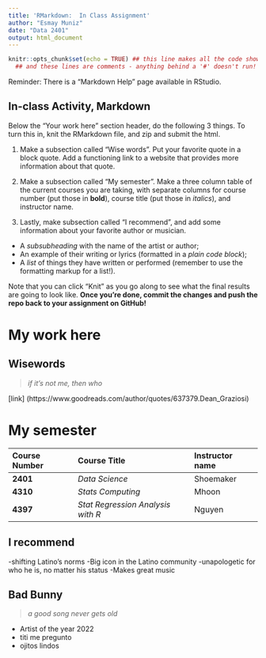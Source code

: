 ```yaml
---
title: 'RMarkdown:  In Class Assignment'
author: "Esmay Muniz"
date: "Data 2401"
output: html_document
---
```



```r
knitr::opts_chunk$set(echo = TRUE) ## this line makes all the code show! 
  ## and these lines are comments - anything behind a '#' doesn't run!
```


Reminder: There is a "Markdown Help" page available in RStudio. 


## In-class Activity, Markdown

Below the "Your work here" section header, do the following 3 things. To turn this in, knit the RMarkdown file, and zip and submit the html.  

1. Make a subsection called "Wise words". Put your favorite quote in a block quote. Add a functioning link to a website that provides more information about that quote.

2. Make a subsection called "My semester". Make a three column table of the current courses you are taking, with separate columns for course number (put those in __bold__), course title (put those in _italics_), and instructor name.

3. Lastly, make subsection called "I recommend", and add some information about your favorite author or musician.

+ A _subsubheading_ with the name of the artist or author;    
+ An example of their writing or lyrics (formatted in a *plain code block*);   
+ A _list_ of things they have written or performed (remember to use the formatting markup for a list!).     


Note that you can click "Knit" as you go along to see what the final results are going to look like. **Once you're done, commit the changes and push the repo back to your assignment on GitHub!**

# My work here

## Wisewords

>*if it's not me, then who*

[link] (https://www.goodreads.com/author/quotes/637379.Dean_Graziosi)

# My semester

|Course Number|Course Title|Instructor name|
|:------------|:-----------|:--------------|
|__2401__     |_Data Science_|Shoemaker    |
|__4310__     |_Stats Computing_      |Mhoon      |
|__4397__     |_Stat Regression Analysis with R_  |Nguyen       |


## I recommend
-shifting Latino's norms
-Big icon in the Latino community
-unapologetic for who he is, no matter his status
-Makes great music


## Bad Bunny

>*a good song never gets old*

+ Artist of the year 2022
+ titi me pregunto
+ ojitos lindos

 
 
